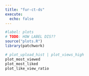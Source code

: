 ```yaml
---
title: "fur-ct-ds"
execute:
  echo: false
---
```


```r
#label: plots
# TODO: HOW LABEL DIS??
source("plots.R")
library(patchwork)

# plot_upload_hist | plot_views_high
plot_most_viewed
plot_most_liked
plot_like_view_ratio

```
